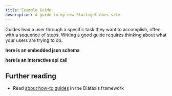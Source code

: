 ```yaml
---
title: Example Guide
description: A guide in my new Starlight docs site.
---
```



[//]: # ()
[//]: # ()
[//]: # ()


Guides lead a user through a specific task they want to accomplish, often with a sequence of steps.
Writing a good guide requires thinking about what your users are trying to do.




**here is an embedded json schema**

[//]: # (todo figure out how to render this on server)
<div className={'not-content stoplight-content'}>
<JsonSchemaViewer
    className={'not-content stoplight-content'}
    name="User Schema"
    schema={userSchema}
    expanded={false}
    hideTopBar={false}
    emptyText="No schema defined"
    defaultExpandedDepth={0}
/>
</div>

**here is an interactive api call**
<div className={'not-content stoplight-content'}>
    <PdtfTryIt client:load="react"/>
</div>

## Further reading

- Read [about how-to guides](https://diataxis.fr/how-to-guides/) in the Diátaxis framework


